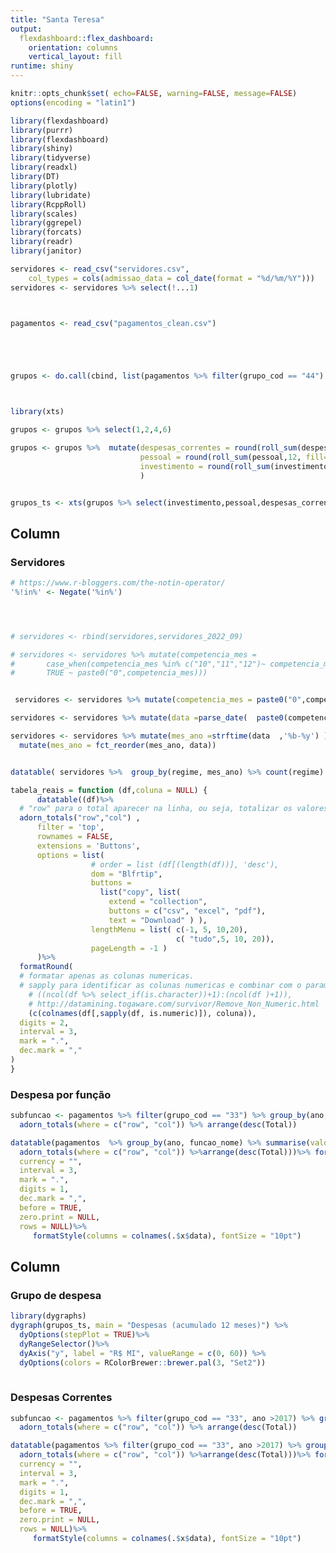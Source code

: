 ```yaml
---
title: "Santa Teresa"
output: 
  flexdashboard::flex_dashboard:
    orientation: columns
    vertical_layout: fill
runtime: shiny
---
```


```r
knitr::opts_chunk$set( echo=FALSE, warning=FALSE, message=FALSE)
options(encoding = "latin1")
```


```r
library(flexdashboard)
library(purrr)
library(flexdashboard)
library(shiny)
library(tidyverse)
library(readxl)
library(DT)
library(plotly)
library(lubridate)
library(RcppRoll)
library(scales)
library(ggrepel)
library(forcats)
library(readr)
library(janitor)
```



```r

servidores <- read_csv("servidores.csv", 
    col_types = cols(admissao_data = col_date(format = "%d/%m/%Y"))) 
servidores <- servidores %>% select(!...1)



pagamentos <- read_csv("pagamentos_clean.csv")





grupos <- do.call(cbind, list(pagamentos %>% filter(grupo_cod == "44") %>% group_by(data_ts) %>% summarise(investimento = sum(valor)/1000000),pagamentos %>% filter(grupo_cod == "33") %>% group_by(data_ts) %>% summarise(despesas_correntes = sum(valor)/1000000), pagamentos %>% filter(grupo_cod == "31") %>% group_by(data_ts) %>% summarise(pessoal = sum(valor)/1000000)))



library(xts)

grupos <- grupos %>% select(1,2,4,6)

grupos <- grupos %>%  mutate(despesas_correntes = round(roll_sum(despesas_correntes,12, fill=NA,align="right"),1),
                             pessoal = round(roll_sum(pessoal,12, fill=NA, align="right"),1),
                             investimento = round(roll_sum(investimento,12, fill=NA, align="right"),1)
                             )


grupos_ts <- xts(grupos %>% select(investimento,pessoal,despesas_correntes), grupos$data_ts)

```


Column {data-width=650}
-----------------------------------------------------------------------

### Servidores

```r
# https://www.r-bloggers.com/the-notin-operator/
'%!in%' <- Negate('%in%')




# servidores <- rbind(servidores,servidores_2022_09) 

# servidores <- servidores %>% mutate(competencia_mes =
#       case_when(competencia_mes %in% c("10","11","12")~ competencia_mes,
#       TRUE ~ paste0("0",competencia_mes)))


 servidores <- servidores %>% mutate(competencia_mes = paste0("0",competencia_mes))

servidores <- servidores %>% mutate(data =parse_date(  paste0(competencia_ano,"-",competencia_mes,"-01")))

servidores <- servidores %>% mutate(mes_ano =strftime(data  ,'%b-%y') )%>%
  mutate(mes_ano = fct_reorder(mes_ano, data))


datatable( servidores %>%  group_by(regime, mes_ano) %>% count(regime) %>% pivot_wider(names_from = mes_ano, values_from = n)) 

```



```r
tabela_reais = function (df,coluna = NULL) {
      datatable((df)%>%
  # "row" para o total aparecer na linha, ou seja, totalizar os valores de uma coluna
  adorn_totals("row","col") ,
      filter = 'top', 
      rownames = FALSE,
      extensions = 'Buttons',
      options = list( 
                  # order = list (df[(length(df))], 'desc'),
                  dom = "Blfrtip",
                  buttons = 
                    list("copy", list(
                      extend = "collection",
                      buttons = c("csv", "excel", "pdf"),
                      text = "Download" ) ),
                  lengthMenu = list( c(-1, 5, 10,20),
                                     c( "tudo",5, 10, 20)),
                  pageLength = -1 )
      )%>%
  formatRound(
  # formatar apenas as colunas numericas.
  # sapply para identificar as colunas numericas e combinar com o parametro COLUNA
    # ((ncol(df %>% select_if(is.character))+1):(ncol(df )+1)),
    # http://datamining.togaware.com/survivor/Remove_Non_Numeric.html
    (c(colnames(df[,sapply(df, is.numeric)]), coluna)),
  digits = 2,
  interval = 3,
  mark = ".",
  dec.mark = ","
) 
}
```


### Despesa por função

```r

subfuncao <- pagamentos %>% filter(grupo_cod == "33") %>% group_by(ano, subfuncao_nome) %>% summarise(valor = sum(valor)/1000000) %>% pivot_wider(names_from = ano, values_from = valor)%>%
  adorn_totals(where = c("row", "col")) %>% arrange(desc(Total))

datatable(pagamentos  %>% group_by(ano, funcao_nome) %>% summarise(valor = sum(valor)/1000000) %>% pivot_wider(names_from = ano, values_from = valor)%>%
  adorn_totals(where = c("row", "col")) %>%arrange(desc(Total)))%>% formatCurrency(c(as.character( c(2007:2022)),"Total"),
  currency = "",
  interval = 3,
  mark = ".",
  digits = 1,
  dec.mark = ",",
  before = TRUE,
  zero.print = NULL,
  rows = NULL)%>% 
     formatStyle(columns = colnames(.$x$data), fontSize = "10pt")

```


Column {data-width=350}
-----------------------------------------------------------------------

### Grupo de despesa

```r
library(dygraphs)
dygraph(grupos_ts, main = "Despesas (acumulado 12 meses)") %>%
  dyOptions(stepPlot = TRUE)%>% 
  dyRangeSelector()%>%
  dyAxis("y", label = "R$ MI", valueRange = c(0, 60)) %>%
  dyOptions(colors = RColorBrewer::brewer.pal(3, "Set2"))
  
```

### Despesas Correntes

```r

subfuncao <- pagamentos %>% filter(grupo_cod == "33", ano >2017) %>% group_by(ano, subfuncao_nome) %>% summarise(valor = sum(valor)/1000000) %>% pivot_wider(names_from = ano, values_from = valor)%>%
  adorn_totals(where = c("row", "col")) %>% arrange(desc(Total))

datatable(pagamentos %>% filter(grupo_cod == "33", ano >2017) %>% group_by(ano, subfuncao_nome) %>% summarise(valor = sum(valor)/1000000) %>% pivot_wider(names_from = ano, values_from = valor)%>%
  adorn_totals(where = c("row", "col")) %>%arrange(desc(Total)))%>% formatCurrency(c(as.character( c(2018:2022)),"Total"),
  currency = "",
  interval = 3,
  mark = ".",
  digits = 1,
  dec.mark = ",",
  before = TRUE,
  zero.print = NULL,
  rows = NULL)%>% 
     formatStyle(columns = colnames(.$x$data), fontSize = "10pt")

```

